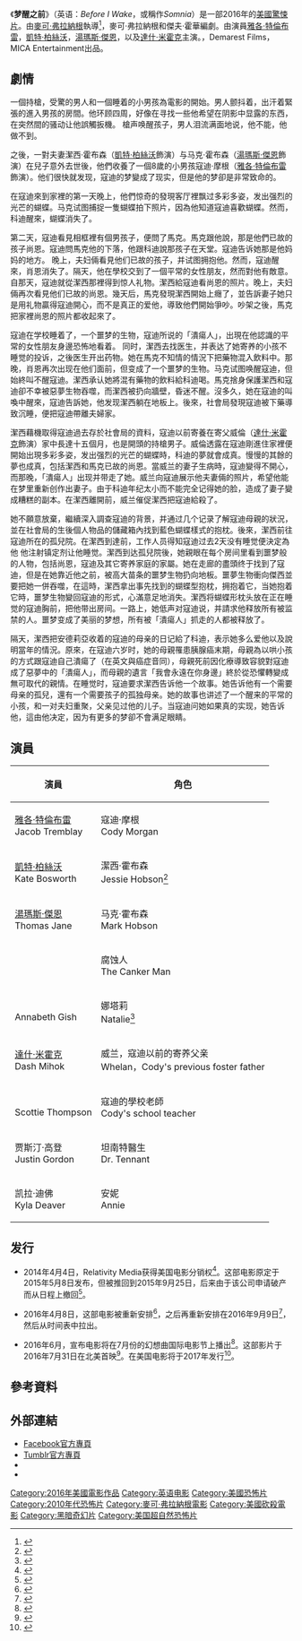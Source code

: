 {{noteTA
|T= zh-cn:梦醒之前; zh-tw:鬼撕眠
|1= zh-cn:梦醒之前; zh-tw:鬼撕眠
|G1=Show
|G2=Movie
}}
{{Infobox film
| name           = 梦醒之前
| original_name  = {{lang|en|''Before I Wake''}}
| image          = Before I Wake.webp
| alt            = 
| caption        = 電影海報
| director       = [[麥可·弗拉納根|麥可·弗拉納根]]
| producer       = 山姆·恩格勒巴特<br>威廉 D·约翰逊<br>特雷弗·梅西
| writer         = 麥可·弗拉納根<br>傑夫·霍華
| starring       = [[雅各·特倫布雷|雅各·特倫布雷]]<br>[[凱特·柏絲沃|凱特·柏絲沃]]<br>[[湯瑪斯·傑恩|湯瑪斯·傑恩]]<br>{{link-en|安娜貝絲·吉許|Annabeth Gish}}<br>[[達什·米霍克|達什·米霍克]]
| music          = {{link-en|西奧多·夏皮羅|Theodore Shapiro (composer)}}
| cinematography = 麥可·菲莫尼里
| editing        = 麥可·弗拉納根
| studio         = 
| distributor    = [[相对论传媒|相对论传媒]]、[[奈飞|奈飞]]
| released       = 2016年7月31日
| runtime        = 97分鐘<ref>{{cite news|title=AMC Theatres：Before I Wake|url=https://www.amctheatres.com/movies/before-i-wake|publisher=AMC戲院|date=2016年4月2日|accessdate=2017年3月23日|archive-date=2016年4月16日|archive-url=https://web.archive.org/web/20160416074732/https://www.amctheatres.com/movies/before-i-wake|dead-url=no}}</ref>
| country        = {{USA}}
| language       = [[英語|英語]]
| budget         = $330萬美元<ref>{{cite news|title=Before I Wake (2016)|url=http://www.the-numbers.com/movie/Before-I-Wake#tab=summary|publisher=The Numbers|date=2016年7月30日|accessdate=2017年3月23日|archive-date=2016年7月30日|archive-url=https://web.archive.org/web/20160730204316/http://www.the-numbers.com/movie/Before-I-Wake#tab=summary|dead-url=no}}</ref>
| gross          = $490萬美元<ref>{{cite news|title=Before I Wake (2016)|url=https://the-numbers.com/movie/Before-I-Wake#tab=summary|publisher=The Numbers|date=July 30, 2016|accessdate=2020-09-05|archive-date=2020-04-11|archive-url=https://web.archive.org/web/20200411201156/https://www.the-numbers.com/movie/Before-I-Wake#tab=summary|dead-url=no}}</ref>
| cn_name        = 夢醒之前
| hk_name        = -
| tw_name        = 鬼撕眠
}}

《'''梦醒之前'''》（英语：''Before I Wake''，或稱作''Somnia''）是一部2016年的[[美國|美國]][[驚悚片|驚悚片]]。由[[麥可·弗拉納根|麥可·弗拉納根]]執導<ref>{{cite news|title="'Oculus' Director Mike Flanagan Tapped For 'Somnia'"|url=http://variety.com/2013/film/news/toronto-oculus-director-mike-flanagan-tapped-for-somnia-1200602553/|publisher=variety|date=2016年4月6日|accessdate=2017年3月23日|archive-date=2014年1月1日|archive-url=https://web.archive.org/web/20140101000050/http://variety.com/2013/film/news/toronto-oculus-director-mike-flanagan-tapped-for-somnia-1200602553/|dead-url=no}}</ref>，麥可·弗拉納根和傑夫·霍華編劇。由演員[[雅各·特倫布雷|雅各·特倫布雷]]，[[凱特·柏絲沃|凱特·柏絲沃]]，[[湯瑪斯·傑恩|湯瑪斯·傑恩]]，{{link-en|安娜貝絲·吉許|Annabeth Gish}}以及[[達什·米霍克|達什·米霍克]]主演。{{link-en|Intrepid Pictures}}，Demarest Films，MICA Entertainment出品。

== 劇情 ==
一個持槍，受驚的男人和一個睡着的小男孩為電影的開始。男人颤抖着，出汗着緊張的進入男孩的房間。他环顾四周，好像在寻找一些他希望在阴影中显露的东西，在突然間的骚动让他誤觸扳機。 槍声唤醒孩子，男人泪流满面地说，他不能，他做不到。

之後，一對夫妻潔西·霍布森（[[凱特·柏絲沃|凱特·柏絲沃]]飾演）与马克·霍布森（[[湯瑪斯·傑恩|湯瑪斯·傑恩]]飾演）在兒子意外去世後，他們收養了一個8歲的小男孩寇迪·摩根（[[雅各·特倫布雷|雅各·特倫布雷]]飾演）。他们很快就发现，寇迪的梦變成了现实，但是他的梦卻是非常致命的。

在寇迪來到家裡的第一天晚上，他們惊奇的發現客厅裡飘过多彩多姿，发出强烈的光芒的蝴蝶。马克试图捕捉一隻蝴蝶拍下照片，因為他知道寇迪喜歡蝴蝶。然而，科迪醒來，蝴蝶消失了。

第二天，寇迪看見相框裡有個男孩子，便問了馬克。馬克跟他說，那是他們已故的孩子尚恩。寇迪問馬克他的下落，他跟科迪說那孩子在天堂。寇迪告诉她那是他妈妈的地方。 晚上，夫妇倆看見他们已故的孩子，并试图拥抱他。然而，寇迪醒來，肖恩消失了。隔天，他在學校交到了一個平常的女性朋友，然而對他有敵意。自那天，寇迪就從潔西那裡得到惊人礼物。潔西給寇迪看尚恩的照片。晚上，夫妇倆再次看見他们已故的尚恩。幾天后，馬克發現潔西開始上癮了，並告訴妻子她只是用礼物贏得寇迪開心，而不是真正的爱他，導致他們開始爭吵。吵架之後，馬克把家裡尚恩的照片都收起來了。

寇迪在学校睡着了，一个噩梦的生物，寇迪所说的「潰瘍人」，出現在他認識的平常的女性朋友身邊恐怖地看着。 同时，潔西去找医生，并表达了她寄养的小孩不睡觉的投诉，之後医生开出药物。她在馬克不知情的情況下把藥物混入飲料中。那晚，肖恩再次出现在他们面前，但变成了一个噩梦的生物。马克试图唤醒寇迪，但始終叫不醒寇迪。潔西承认她將混有藥物的飲料給科迪喝。馬克捨身保護潔西和寇迪卻不幸被惡夢生物吞噬，而潔西被扔向牆壁，昏迷不醒。沒多久，她在寇迪的叫喚中醒來，寇迪告訴她，他发现潔西躺在地板上。後來，社會局發現寇迪被下藥導致沉睡，便把寇迪帶離夫婦家。

潔西藉機取得寇迪過去存於社會局的資料，寇迪以前寄養在寄父威倫（[[達什·米霍克|達什·米霍克]]飾演）家中長達十五個月，也是開頭的持槍男子。威倫透露在寇迪剛進住家裡便開始出現多彩多姿，发出强烈的光芒的蝴蝶時，科迪的夢就會成真。慢慢的其餘的夢也成真，包括潔西和馬克已故的尚恩。當威兰的妻子生病時，寇迪變得不開心，而那晚，「潰瘍人」出现并带走了她。威兰向寇迪展示他夫妻倆的照片，希望他能在梦里重新创作出妻子。由于科迪年纪太小而不能完全记得她的脸，造成了妻子變成糟糕的副本。在潔西離開前，威兰催促潔西把寇迪給殺了。

她不願意放棄，繼續深入調查寇迪的背景，并通过几个记录了解寇迪母親的狀況，並在社會局的生後個人物品的儲藏箱內找到藍色蝴蝶樣式的抱枕。後來，潔西前往寇迪所在的孤兒院。在潔西到達前，工作人员得知寇迪过去2天没有睡觉便決定為他
他注射镇定剂让他睡觉。潔西到达孤兒院後，她親眼在每个房间里看到噩梦般的人物，包括尚恩，寇迪及其它寄养家庭的家屬。她在走廊的盡頭终于找到了寇迪，但是在她靠近他之前，被高大苗条的噩梦生物扔向地板。噩夢生物衝向傑西並要把她一併吞噬，在這時，潔西拿出事先找到的蝴蝶型抱枕，拥抱着它，当她抱着它時，噩梦生物變回寇迪的形式，心滿意足地消失。潔西将蝴蝶形枕头放在正在睡觉的寇迪胸前，把他带出房间。一路上，她低声对寇迪说，并請求他释放所有被监禁的人。噩梦变成了美丽的梦想，所有被「潰瘍人」抓走的人都被释放了。

隔天，潔西把安德莉亞收着的寇迪的母亲的日记給了科迪，表示她多么爱他以及說明當年的情況。原來，在寇迪六岁时，她的母親罹患胰腺癌末期，母親為以哄小孩的方式跟寇迪自己潰瘍了（在英文與癌症音同），母親死前因化療導致容貌對寇迪成了惡夢中的「潰瘍人」，而母親的遺言「我會永遠在你身邊」終於從恐懼轉變成無可取代的親情。在睡觉时，寇迪要求潔西告诉他一个故事。她告诉他有一个需要母亲的孤兒，還有一个需要孩子的孤独母亲。她的故事也讲述了一个醒来的平常的小孩，和一对夫妇重聚，父亲见过他的儿子。当寇迪问她如果真的实现，她告诉他，這由他决定，因为有更多的梦卻不會满足眼睛。

== 演員 ==
{|class="wikitable"
!演員!!角色
|-
|[[雅各·特倫布雷|雅各·特倫布雷]]<br>Jacob Tremblay||寇迪·摩根<br>Cody Morgan
|-
|[[凱特·柏絲沃|凱特·柏絲沃]]<br>Kate Bosworth||潔西·霍布森<br>Jessie Hobson<ref>{{cite news|title=AFM: Kate Bosworth, Thomas Jane Will Star in Horror Pic 'Somnia'|url=http://www.hollywoodreporter.com/news/afm-kate-bosworth-thomas-jane-654281|publisher=Hollywood Reporter|date=2013年7月11日|accessdate=2017年3月23日|archive-date=2014年6月8日|archive-url=https://web.archive.org/web/20140608220108/http://www.hollywoodreporter.com/news/afm-kate-bosworth-thomas-jane-654281|dead-url=no}}</ref>
|-
|[[湯瑪斯·傑恩|湯瑪斯·傑恩]]<br>Thomas Jane||马克·霍布森<br>Mark Hobson
|-
|{{link-en|Topher Bousquet}}||腐蚀人<br>The Canker Man
|-
|{{link-en|安娜貝絲·吉許|Annabeth Gish}}<br>Annabeth Gish||娜塔莉<br>Natalie<ref>{{cite news|title=‘Somnia’ Adds Annabeth Gish; Robert Patrick Joins Bruce McDonald’s ‘Hellions’|url=http://deadline.com/2013/11/somnia-annabeth-gish-robert-patrick-bruce-mcdonald-hellions-638419/|publisher=Deadline|date=2013年11月18日|accessdate=2017年3月23日|archive-date=2017年2月17日|archive-url=https://web.archive.org/web/20170217053406/http://deadline.com/2013/11/somnia-annabeth-gish-robert-patrick-bruce-mcdonald-hellions-638419/|dead-url=no}}</ref>
|-
|[[達什·米霍克|達什·米霍克]]<br>Dash Mihok||威兰，寇迪以前的寄养父亲<br>Whelan，Cody's previous foster father
|-
|{{link-en|史考蒂·汤普森|Scottie Thompson}}<br>Scottie Thompson||寇迪的學校老師<br>Cody's school teacher
|-
|贾斯汀·高登<br>Justin Gordon||坦南特醫生<br>Dr. Tennant
|-
|凯拉·迪佛<br>Kyla Deaver||安妮<br>Annie
|}

== 发行 ==
* 2014年4月4日，Relativity Media获得美国电影分销权<ref>{{cite news|title=Relativity Sets May Release For Horror Pic ‘Somnia’ – Update|url=http://deadline.com/2015/02/relativity-acquiring-u-s-distribution-rights-to-oculus-filmmaker-followup-somnia-709676/|publisher=Deadline|date=2015年2月2日|accessdate=2017年3月23日|archive-date=2017年9月15日|archive-url=https://web.archive.org/web/20170915034612/http://deadline.com/2015/02/relativity-acquiring-u-s-distribution-rights-to-oculus-filmmaker-followup-somnia-709676/|dead-url=no}}</ref>。这部电影原定于2015年5月8日发布，但被推回到2015年9月25日，后来由于该公司申请破产而从日程上撤回<ref>{{cite news|title=‘Before I Wake’ Flutters Into September Release|url=http://bloody-disgusting.com/news/3339475/wake-flutters-september-release/|publisher=Bloody Disgusting|date=2015年4月9日|accessdate=2017年3月23日|archive-date=2016年3月4日|archive-url=https://web.archive.org/web/20160304125359/http://bloody-disgusting.com/news/3339475/wake-flutters-september-release/|dead-url=no}}</ref>。

* 2016年4月8日，这部电影被重新安排<ref>{{cite news|title=Relativity Dates Five Films For 2016 Including ‘Masterminds’ & ‘Kidnap’|url=http://deadline.com/2015/12/relativity-release-dates-masterminds-kidnap-the-disappointments-room-1201653460/|publisher=Deadline|date=2015年12月5日|accessdate=2017年3月23日|archive-date=2019年3月31日|archive-url=https://web.archive.org/web/20190331204356/https://deadline.com/2015/12/relativity-release-dates-masterminds-kidnap-the-disappointments-room-1201653460/|dead-url=no}}</ref>，之后再重新安排在2016年9月9日<ref>{{cite news|title=Post-Bankruptcy Relativity Sets ‘Masterminds,’ Other Release Dates|url=http://variety.com/2016/film/news/relativity-movie-release-dates-masterminds-1201777234/|publisher=variety|date=2016年5月17日|accessdate=2017年3月23日|archive-date=2017年3月5日|archive-url=https://web.archive.org/web/20170305171337/http://variety.com/2016/film/news/relativity-movie-release-dates-masterminds-1201777234/|dead-url=no}}</ref>，然后从时间表中拉出。

* 2016年6月，宣布电影将在7月份的幻想曲国际电影节上播出<ref>{{cite news|title=Jacob Tremblay horror movie 'Before I Wake' to screen at Fantasia Film Festival|url=http://ew.com/article/2016/06/17/jacob-tremblay-marilyn-manson-fantasia/|publisher=ew|date=2016年6月17日|accessdate=2017年3月23日|archive-date=2017年1月19日|archive-url=https://web.archive.org/web/20170119051314/http://ew.com/article/2016/06/17/jacob-tremblay-marilyn-manson-fantasia/|dead-url=no}}</ref>。这部影片于2016年7月31日在北美首映<ref>{{cite news|title=Before I Wake (2016 film)|url=http://www.fantasiafestival.com/2016/en/films-schedule/248/before-i-wake|publisher=Fantasia Festival|date=2016年6月|accessdate=2017-03-23|archive-date=2017-06-12|archive-url=https://web.archive.org/web/20170612000412/http://fantasiafestival.com/2016/en/films-schedule/248/before-i-wake|dead-url=no}}</ref>。在美国电影将于2017年发行<ref>{{cite news|title=Before I Wake (2016 film)|url=http://www.imdb.com/title/tt3174376/|publisher=imdb|date=2016年6月24日|accessdate=2017年3月23日|archive-date=2017年3月25日|archive-url=https://web.archive.org/web/20170325213618/http://www.imdb.com/title/tt3174376/|dead-url=no}}</ref>。

== 參考資料 ==
{{Reflist}}

== 外部連結 ==
* [https://www.facebook.com/BeforeIWakeMovie/ Facebook官方專頁] {{Wayback|url=https://www.facebook.com/BeforeIWakeMovie/ |date=20170521132958 }}
* [http://beforeiwakemovie.tumblr.com/ Tumblr官方專頁] {{Wayback|url=http://beforeiwakemovie.tumblr.com/ |date=20170511051005 }}
* {{IMDb title|tt3174376}}
* {{douban}}

{{Mike Flanagan}}
{{DEFAULTSORT:Before I Wake}}
[[Category:2016年美國電影作品|Category:2016年美國電影作品]]
[[Category:英语电影|Category:英语电影]]
[[Category:美國恐怖片|Category:美國恐怖片]]
[[Category:2010年代恐怖片|Category:2010年代恐怖片]]
[[Category:麥可·弗拉納根電影|Category:麥可·弗拉納根電影]]
[[Category:美國砍殺電影|Category:美國砍殺電影]]
[[Category:黑暗奇幻片|Category:黑暗奇幻片]]
[[Category:美国超自然恐怖片|Category:美国超自然恐怖片]]